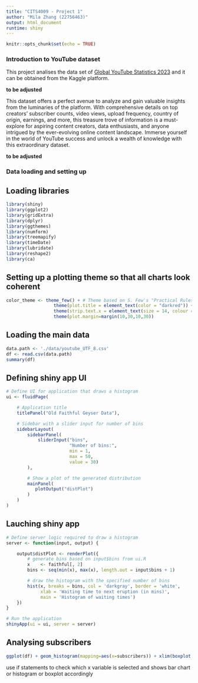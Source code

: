 ```yaml
---
title: "CITS4009 - Project 1"
author: "Mila Zhang (22756463)"
output: html_document
runtime: shiny
---
```


```r
knitr::opts_chunk$set(echo = TRUE)
```

### Introduction to YouTube dataset

This project analises the data set of [Global YouTube Statistics 2023](https://www.kaggle.com/datasets/nelgiriyewithana/global-youtube-statistics-2023) and it can be obtained from the Kaggle platform.

**to be adjusted**

This dataset offers a perfect avenue to analyze and gain valuable insights from the luminaries of the platform. With comprehensive details on top creators' subscriber counts, video views, upload frequency, country of origin, earnings, and more, this treasure trove of information is a must-explore for aspiring content creators, data enthusiasts, and anyone intrigued by the ever-evolving online content landscape. Immerse yourself in the world of YouTube success and unlock a wealth of knowledge with this extraordinary dataset.

**to be adjusted**

### Data loading and setting up

## Loading libraries
```r
library(shiny)
library(ggplot2)
library(gridExtra)
library(dplyr)
library(ggthemes)
library(numform)
library(treemapify)
library(timeDate)
library(lubridate)
library(reshape2)
library(ca)
```

## Setting up a plotting theme so that all charts look coherent
```r
color_theme <- theme_few() + # Theme based on S. Few's "Practical Rules for Using Color in Charts"
                  theme(plot.title = element_text(color = "darkred")) +
                  theme(strip.text.x = element_text(size = 14, colour = "#202020")) +
                  theme(plot.margin=margin(10,30,10,30))
```


## Loading the main data
```r
data.path <- './data/youtube_UTF_8.csv'
df <- read.csv(data.path)
summary(df)
```


## Defining shiny app UI
```r
# Define UI for application that draws a histogram
ui <- fluidPage(

    # Application title
    titlePanel("Old Faithful Geyser Data"),

    # Sidebar with a slider input for number of bins 
    sidebarLayout(
        sidebarPanel(
            sliderInput("bins",
                        "Number of bins:",
                        min = 1,
                        max = 50,
                        value = 30)
        ),

        # Show a plot of the generated distribution
        mainPanel(
           plotOutput("distPlot")
        )
    )
)
```



## Lauching shiny app
```r
# Define server logic required to draw a histogram
server <- function(input, output) {

    output$distPlot <- renderPlot({
        # generate bins based on input$bins from ui.R
        x    <- faithful[, 2]
        bins <- seq(min(x), max(x), length.out = input$bins + 1)

        # draw the histogram with the specified number of bins
        hist(x, breaks = bins, col = 'darkgray', border = 'white',
             xlab = 'Waiting time to next eruption (in mins)',
             main = 'Histogram of waiting times')
    })
}

# Run the application 
shinyApp(ui = ui, server = server)
```

## Analysing subscribers
```r
ggplot(df) + geom_histogram(mapping=aes(x=subscribers)) + xlim(boxplot.stats(df$subscribers)$stats[1], boxplot.stats(df$subscribers)$stats[4]) + color_theme
```


use if statements to check which x variable is selected and shows bar chart or histogram or boxplot accordingly




